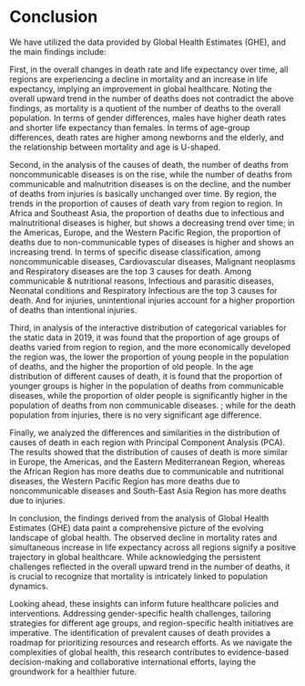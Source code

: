 # Conclusion

We have utilized the data provided by Global Health Estimates (GHE), and the main findings include:

First, in the overall changes in death rate and life expectancy over time, all regions are experiencing a decline in mortality and an increase in life expectancy, implying an improvement in global healthcare. Noting the overall upward trend in the number of deaths does not contradict the above findings, as mortality is a quotient of the number of deaths to the overall population. In terms of gender differences, males have higher death rates and shorter life expectancy than females. In terms of age-group differences, death rates are higher among newborns and the elderly, and the relationship between mortality and age is U-shaped.

Second, in the analysis of the causes of death, the number of deaths from noncommunicable diseases is on the rise, while the number of deaths from communicable and malnutrition diseases is on the decline, and the number of deaths from injuries is basically unchanged over time. By region, the trends in the proportion of causes of death vary from region to region. In Africa and Southeast Asia, the proportion of deaths due to infectious and malnutritional diseases is higher, but shows a decreasing trend over time; in the Americas, Europe, and the Western Pacific Region, the proportion of deaths due to non-communicable types of diseases is higher and shows an increasing trend. In terms of specific disease classification, among noncommunicable diseases, Cardiovascular diseases, Malignant neoplasms and Respiratory diseases are the top 3 causes for death. Among communicable & nutritional reasons, Infectious and parasitic diseases, Neonatal conditions and Respiratory Infectious are the top 3 causes for death. And for injuries, unintentional injuries account for a higher proportion of deaths than intentional injuries.

Third, in analysis of the interactive distribution of categorical variables for the static data in 2019, it was found that the proportion of age groups of deaths varied from region to region, and the more economically developed the region was, the lower the proportion of young people in the population of deaths, and the higher the proportion of old people. In the age distribution of different causes of death, it is found that the proportion of younger groups is higher in the population of deaths from communicable diseases, while the proportion of older people is significantly higher in the population of deaths from non communicable diseases. ; while for the death population from injuries, there is no very significant age difference.

Finally, we analyzed the differences and similarities in the distribution of causes of death in each region with Principal Component Analysis (PCA). The results showed that the distribution of causes of death is more similar in Europe, the Americas, and the Eastern Mediterranean Region, whereas the African Region has more deaths due to communicable and nutritional diseases, the Western Pacific Region has more deaths due to noncommunicable diseases and South-East Asia Region has more deaths due to injuries.

In conclusion, the findings derived from the analysis of Global Health Estimates (GHE) data paint a comprehensive picture of the evolving landscape of global health. The observed decline in mortality rates and simultaneous increase in life expectancy across all regions signify a positive trajectory in global healthcare. While acknowledging the persistent challenges reflected in the overall upward trend in the number of deaths, it is crucial to recognize that mortality is intricately linked to population dynamics.

Looking ahead, these insights can inform future healthcare policies and interventions. Addressing gender-specific health challenges, tailoring strategies for different age groups, and region-specific health initiatives are imperative. The identification of prevalent causes of death provides a roadmap for prioritizing resources and research efforts. As we navigate the complexities of global health, this research contributes to evidence-based decision-making and collaborative international efforts, laying the groundwork for a healthier future.

